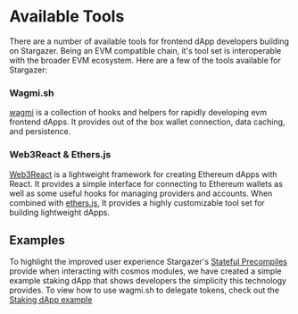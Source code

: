 # Available Tools

There are a number of available tools for frontend dApp developers building on Stargazer. Being an
EVM compatible chain, it's tool set is interoperable with the broader EVM ecosystem.
Here are a few of the tools available for Stargazer:

### Wagmi.sh
[wagmi](https://wagmi.sh/) is a collection of hooks and helpers for 
rapidly developing evm frontend dApps. It provides out of the box wallet connection,
data caching, and persistence.

### Web3React & Ethers.js
[Web3React](https://github.com/Uniswap/web3-react) is a lightweight framework for creating Ethereum dApps with React. It provides a simple interface
for connecting to Ethereum wallets as well as some useful hooks for managing providers and accounts.
When combined with [ethers.js](https://docs.ethers.org/v5/), It provides a highly customizable tool set for building lightweight dApps.

## Examples

To highlight the improved user experience Stargazer's [Stateful Precompiles](../precompile-overview)
provide when interacting with cosmos modules, we have created a simple example
staking dApp that shows developers the simplicity this technology provides.
To view how to use wagmi.sh to delegate tokens, check out the [Staking dApp example](./staking-example)

